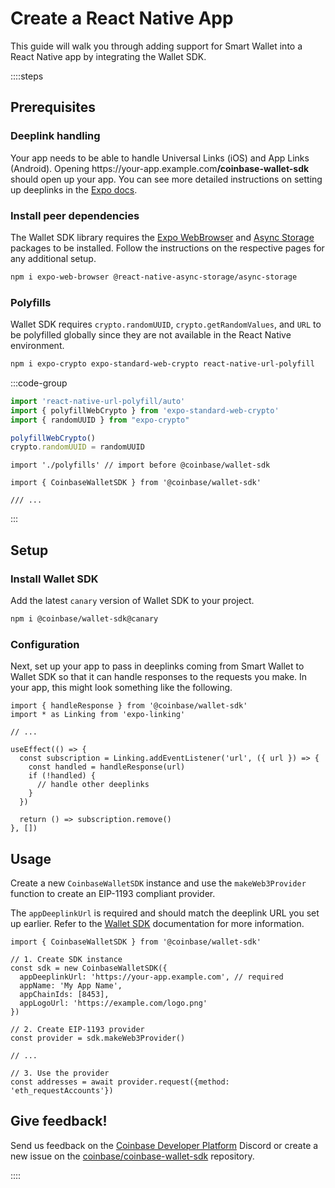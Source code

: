 # Create a React Native App

This guide will walk you through adding support for Smart Wallet into a React Native app by integrating the Wallet SDK.

::::steps
## Prerequisites

### Deeplink handling
Your app needs to be able to handle Universal Links (iOS) and App Links (Android). 
Opening https<span/>://your-app.example.com<b>/coinbase-wallet-sdk</b> should open up your app. 
You can see more detailed instructions on setting up deeplinks in the [Expo docs](https://docs.expo.dev/guides/deep-linking/).

### Install peer dependencies
The Wallet SDK library requires the [Expo WebBrowser](https://docs.expo.dev/versions/latest/sdk/webbrowser/) and [Async Storage](https://react-native-async-storage.github.io/async-storage/docs/install) packages to be installed.
Follow the instructions on the respective pages for any additional setup.
```zsh
npm i expo-web-browser @react-native-async-storage/async-storage
```

### Polyfills
Wallet SDK requires `crypto.randomUUID`, `crypto.getRandomValues`, and `URL` to be polyfilled globally since they are not available in the React Native environment.
```zsh
npm i expo-crypto expo-standard-web-crypto react-native-url-polyfill
```

:::code-group

```js [polyfills.js]
import 'react-native-url-polyfill/auto'
import { polyfillWebCrypto } from 'expo-standard-web-crypto'
import { randomUUID } from "expo-crypto"

polyfillWebCrypto()
crypto.randomUUID = randomUUID
```

```tsx [App.tsx]
import './polyfills' // import before @coinbase/wallet-sdk

import { CoinbaseWalletSDK } from '@coinbase/wallet-sdk'

/// ...
```
:::


## Setup

### Install Wallet SDK
Add the latest `canary` version of Wallet SDK to your project.
```zsh
npm i @coinbase/wallet-sdk@canary
```

### Configuration
Next, set up your app to pass in deeplinks coming from Smart Wallet to Wallet SDK so that it can handle responses to the requests you make.
In your app, this might look something like the following.

```tsx [App.tsx]
import { handleResponse } from '@coinbase/wallet-sdk'
import * as Linking from 'expo-linking'

// ...

useEffect(() => {
  const subscription = Linking.addEventListener('url', ({ url }) => {
    const handled = handleResponse(url)
    if (!handled) {
      // handle other deeplinks
    }
  })

  return () => subscription.remove()
}, [])
```

## Usage
Create a new `CoinbaseWalletSDK` instance and use the `makeWeb3Provider` function to create an EIP-1193 compliant provider.

The `appDeeplinkUrl` is required and should match the deeplink URL you set up earlier. Refer to the [Wallet SDK](/sdk/makeWeb3Provider) documentation for more information.

```tsx [App.tsx]
import { CoinbaseWalletSDK } from '@coinbase/wallet-sdk'

// 1. Create SDK instance
const sdk = new CoinbaseWalletSDK({
  appDeeplinkUrl: 'https://your-app.example.com', // required
  appName: 'My App Name',
  appChainIds: [8453],
  appLogoUrl: 'https://example.com/logo.png'
})

// 2. Create EIP-1193 provider
const provider = sdk.makeWeb3Provider()

// ...

// 3. Use the provider
const addresses = await provider.request({method: 'eth_requestAccounts'})
```

## Give feedback!
Send us feedback on the [Coinbase Developer Platform](https://discord.com/invite/cdp/) Discord or create a new issue on the [coinbase/coinbase-wallet-sdk](https://github.com/coinbase/coinbase-wallet-sdk/issues) repository.

::::